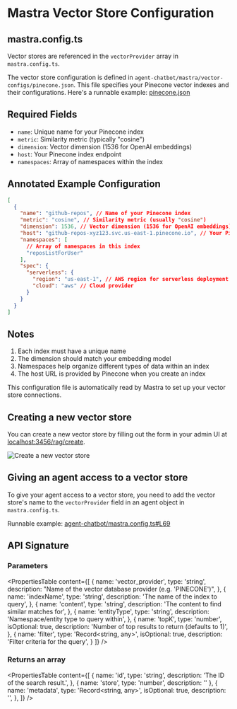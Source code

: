 # Mastra Vector Store Configuration

## mastra.config.ts

Vector stores are referenced in the `vectorProvider` array in `mastra.config.ts`.

The vector store configuration is defined in `agent-chatbot/mastra/vector-configs/pinecone.json`. This file specifies your Pinecone vector indexes and their configurations. Here's a runnable example: [pinecone.json](https://github.com/mastrajs/mastra/blob/main/future/examples/agent-chatbot/mastra/vector-configs/pinecone.json)

## Required Fields

- `name`: Unique name for your Pinecone index
- `metric`: Similarity metric (typically "cosine")
- `dimension`: Vector dimension (1536 for OpenAI embeddings)
- `host`: Your Pinecone index endpoint
- `namespaces`: Array of namespaces within the index

## Annotated Example Configuration

```json
[
  {
    "name": "github-repos", // Name of your Pinecone index
    "metric": "cosine", // Similarity metric (usually "cosine")
    "dimension": 1536, // Vector dimension (1536 for OpenAI embeddings)
    "host": "github-repos-xyz123.svc.us-east-1.pinecone.io", // Your Pinecone index endpoint
    "namespaces": [
      // Array of namespaces in this index
      "reposListForUser"
    ],
    "spec": {
      "serverless": {
        "region": "us-east-1", // AWS region for serverless deployment
        "cloud": "aws" // Cloud provider
      }
    }
  }
]
```

## Notes

1. Each index must have a unique name
2. The dimension should match your embedding model
3. Namespaces help organize different types of data within an index
4. The host URL is provided by Pinecone when you create an index

This configuration file is automatically read by Mastra to set up your vector store connections.

## Creating a new vector store

You can create a new vector store by filling out the form in your admin UI at [localhost:3456/rag/create](http://localhost:3456/rag/create).

![Create a new vector store](../../../public/rag-sync-screenshot.png)

## Giving an agent access to a vector store

To give your agent access to a vector store, you need to add the vector store's name to the `vectorProvider` field in an agent object in `mastra.config.ts`.

Runnable example: [agent-chatbot/mastra.config.ts#L69](https://github.com/mastrajs/mastra/blob/main/future/examples/agent-chatbot/mastra.config.ts#L69)

## API Signature

### Parameters

<PropertiesTable
  content={[
    {
      name: 'vector_provider',
      type: 'string',
      description: "Name of the vector database provider (e.g. 'PINECONE')",
    },
    {
    name: 'indexName',
    type: 'string',
    description: 'The name of the index to query',
    },
    {
      name: 'content',
      type: 'string',
      description: 'The content to find similar matches for',
    },
    {
      name: 'entityType',
      type: 'string',
      description: 'Namespace/entity type to query within',
    },
    {
      name: 'topK',
      type: 'number',
      isOptional: true,
      description: 'Number of top results to return (defaults to 1)',
    },
    {
      name: 'filter',
      type: 'Record<string, any>',
      isOptional: true,
      description: 'Filter criteria for the query',
    }
  ]}
/>

### Returns an array

<PropertiesTable
  content={[
    {
      name: 'id',
      type: 'string',
      description: 'The ID of the search result.',
    },
    {
    name: 'store',
    type: 'number',
    description: ''
    },
    {
      name: 'metadata',
      type: 'Record<string, any>',
      isOptional: true,
      description: '',
    },
  ]}
/>
